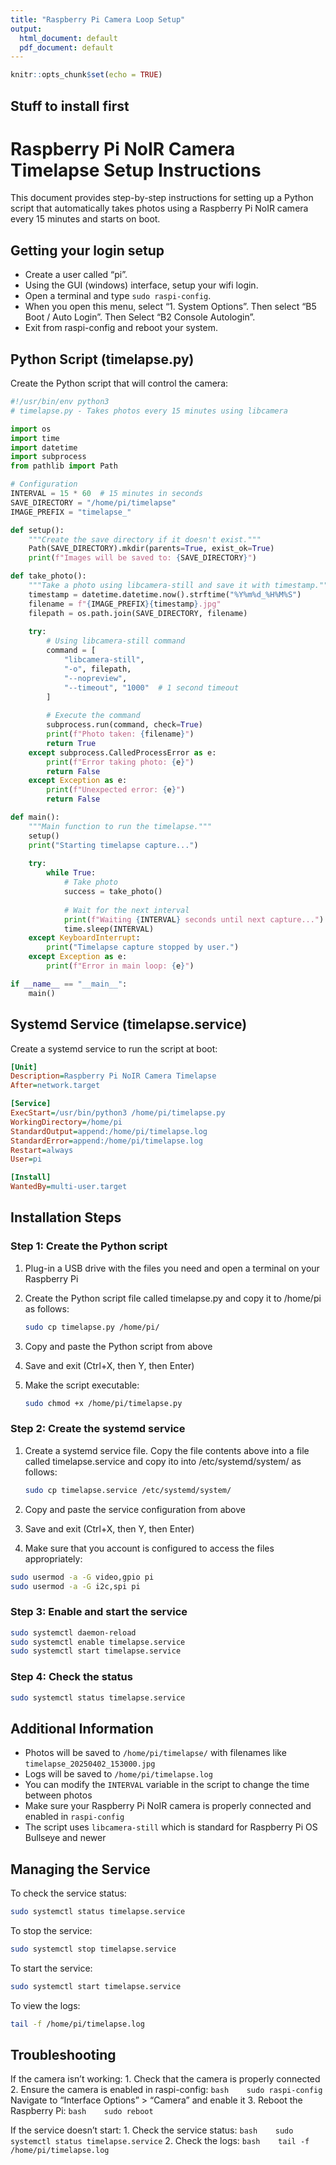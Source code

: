 ```yaml
---
title: "Raspberry Pi Camera Loop Setup"
output:
  html_document: default
  pdf_document: default
---
```


```r
knitr::opts_chunk$set(echo = TRUE)
```

## Stuff to install first
# Raspberry Pi NoIR Camera Timelapse Setup Instructions

This document provides step-by-step instructions for setting up a Python script that automatically takes photos using a Raspberry Pi NoIR camera every 15 minutes and starts on boot.

## Getting your login setup
* Create a user called "pi".
* Using the GUI (windows) interface, setup your wifi login.
* Open a terminal and type ```sudo raspi-config```.
* When you open this menu, select "1. System Options". Then select "B5 Boot / Auto Login". Then Select "B2 Console Autologin".
* Exit from raspi-config and reboot your system.

## Python Script (timelapse.py)

Create the Python script that will control the camera:

```python
#!/usr/bin/env python3
# timelapse.py - Takes photos every 15 minutes using libcamera

import os
import time
import datetime
import subprocess
from pathlib import Path

# Configuration
INTERVAL = 15 * 60  # 15 minutes in seconds
SAVE_DIRECTORY = "/home/pi/timelapse"
IMAGE_PREFIX = "timelapse_"

def setup():
    """Create the save directory if it doesn't exist."""
    Path(SAVE_DIRECTORY).mkdir(parents=True, exist_ok=True)
    print(f"Images will be saved to: {SAVE_DIRECTORY}")

def take_photo():
    """Take a photo using libcamera-still and save it with timestamp."""
    timestamp = datetime.datetime.now().strftime("%Y%m%d_%H%M%S")
    filename = f"{IMAGE_PREFIX}{timestamp}.jpg"
    filepath = os.path.join(SAVE_DIRECTORY, filename)
    
    try:
        # Using libcamera-still command
        command = [
            "libcamera-still",
            "-o", filepath,
            "--nopreview",
            "--timeout", "1000"  # 1 second timeout
        ]
        
        # Execute the command
        subprocess.run(command, check=True)
        print(f"Photo taken: {filename}")
        return True
    except subprocess.CalledProcessError as e:
        print(f"Error taking photo: {e}")
        return False
    except Exception as e:
        print(f"Unexpected error: {e}")
        return False

def main():
    """Main function to run the timelapse."""
    setup()
    print("Starting timelapse capture...")
    
    try:
        while True:
            # Take photo
            success = take_photo()
            
            # Wait for the next interval
            print(f"Waiting {INTERVAL} seconds until next capture...")
            time.sleep(INTERVAL)
    except KeyboardInterrupt:
        print("Timelapse capture stopped by user.")
    except Exception as e:
        print(f"Error in main loop: {e}")

if __name__ == "__main__":
    main()
```

## Systemd Service (timelapse.service)

Create a systemd service to run the script at boot:

```ini
[Unit]
Description=Raspberry Pi NoIR Camera Timelapse
After=network.target

[Service]
ExecStart=/usr/bin/python3 /home/pi/timelapse.py
WorkingDirectory=/home/pi
StandardOutput=append:/home/pi/timelapse.log
StandardError=append:/home/pi/timelapse.log
Restart=always
User=pi

[Install]
WantedBy=multi-user.target
```

## Installation Steps

### Step 1: Create the Python script
1. Plug-in a USB drive with the files you need and open a terminal on your Raspberry Pi
2. Create the Python script file called timelapse.py and copy it to /home/pi as follows:
   ```bash
   sudo cp timelapse.py /home/pi/
   ```
3. Copy and paste the Python script from above
4. Save and exit (Ctrl+X, then Y, then Enter)
5. Make the script executable:
   ```bash
   sudo chmod +x /home/pi/timelapse.py
   ```

### Step 2: Create the systemd service
1. Create a systemd service file. Copy the file contents above into a file called timelapse.service and copy ito into /etc/systemd/system/ as follows:
   ```bash
   sudo cp timelapse.service /etc/systemd/system/
   ```
2. Copy and paste the service configuration from above
3. Save and exit (Ctrl+X, then Y, then Enter)
4. Make sure that you account is configured to access the files appropriately:
```bash
sudo usermod -a -G video,gpio pi
sudo usermod -a -G i2c,spi pi
```
### Step 3: Enable and start the service
```bash
sudo systemctl daemon-reload
sudo systemctl enable timelapse.service
sudo systemctl start timelapse.service
```

### Step 4: Check the status
```bash
sudo systemctl status timelapse.service
```

## Additional Information

- Photos will be saved to `/home/pi/timelapse/` with filenames like `timelapse_20250402_153000.jpg`
- Logs will be saved to `/home/pi/timelapse.log`
- You can modify the `INTERVAL` variable in the script to change the time between photos
- Make sure your Raspberry Pi NoIR camera is properly connected and enabled in `raspi-config`
- The script uses `libcamera-still` which is standard for Raspberry Pi OS Bullseye and newer

## Managing the Service

To check the service status:
```bash
sudo systemctl status timelapse.service
```

To stop the service:
```bash
sudo systemctl stop timelapse.service
```

To start the service:
```bash
sudo systemctl start timelapse.service
```

To view the logs:
```bash
tail -f /home/pi/timelapse.log
```

## Troubleshooting

If the camera isn't working:
1. Check that the camera is properly connected
2. Ensure the camera is enabled in raspi-config:
   ```bash
   sudo raspi-config
   ```
   Navigate to "Interface Options" > "Camera" and enable it
3. Reboot the Raspberry Pi:
   ```bash
   sudo reboot
   ```

If the service doesn't start:
1. Check the service status:
   ```bash
   sudo systemctl status timelapse.service
   ```
2. Check the logs:
   ```bash
   tail -f /home/pi/timelapse.log
   ```

